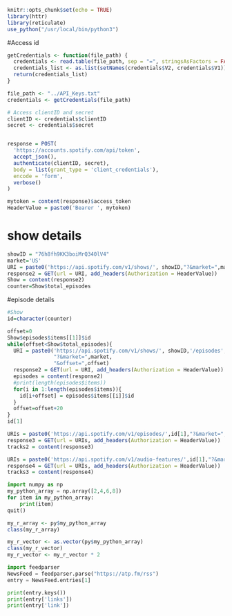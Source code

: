 ```r
knitr::opts_chunk$set(echo = TRUE)
library(httr)
library(reticulate)
use_python("/usr/local/bin/python3")
```

#Access id
```r
getCredentials <- function(file_path) {
  credentials <- read.table(file_path, sep = "=", stringsAsFactors = FALSE, strip.white = TRUE)
  credentials_list <- as.list(setNames(credentials$V2, credentials$V1))
  return(credentials_list)
}

file_path <- "../API_Keys.txt"
credentials <- getCredentials(file_path)

# Access clientID and secret
clientID <- credentials$clientID
secret <- credentials$secret


response = POST(
  'https://accounts.spotify.com/api/token',
  accept_json(),
  authenticate(clientID, secret),
  body = list(grant_type = 'client_credentials'),
  encode = 'form',
  verbose()
)

mytoken = content(response)$access_token
HeaderValue = paste0('Bearer ', mytoken)
```

# show details
```r
showID = "76h8fh9KK3boiMrQ340lV4"
market='US'
URI = paste0('https://api.spotify.com/v1/shows/', showID,"?&market=",market)
response2 = GET(url = URI, add_headers(Authorization = HeaderValue))
Show = content(response2)
counter=Show$total_episodes
```
#episode details
```r
#Show
id=character(counter)

offset=0
Show$episodes$items[[1]]$id
while(offset<Show$total_episodes){
  URI = paste0('https://api.spotify.com/v1/shows/', showID,'/episodes',
               "?&market=",market,
               "&offset=",offset)
  response2 = GET(url = URI, add_headers(Authorization = HeaderValue))
  episodes = content(response2)
  #print(length(episodes$items))
  for(i in 1:length(episodes$items)){
    id[i+offset] = episodes$items[[i]]$id
  }
  offset=offset+20
}
id[1]
```
```r
URIs = paste0('https://api.spotify.com/v1/episodes/',id[1],"?&market=",market)
response3 = GET(url = URIs, add_headers(Authorization = HeaderValue))
tracks2 = content(response3)

URIs = paste0('https://api.spotify.com/v1/audio-features/',id[1],"?&market=",market)
response4 = GET(url = URIs, add_headers(Authorization = HeaderValue))
tracks3 = content(response4)
```

```python
import numpy as np
my_python_array = np.array([2,4,6,8])
for item in my_python_array:
    print(item)
quit()
```


```r
my_r_array <- py$my_python_array
class(my_r_array)
```


```r
my_r_vector <- as.vector(py$my_python_array)
class(my_r_vector)
my_r_vector <- my_r_vector * 2
```


```python
import feedparser
NewsFeed = feedparser.parse("https://atp.fm/rss")
entry = NewsFeed.entries[1]

print(entry.keys())
print(entry['links'])
print(entry['link'])
```
